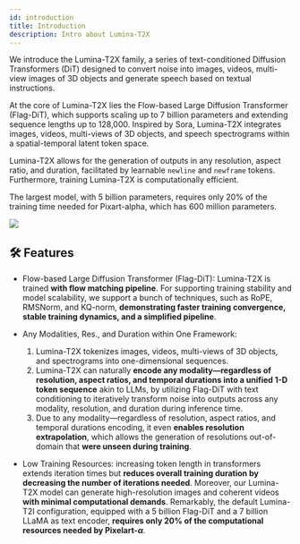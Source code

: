 ```yaml
---
id: introduction
title: Introduction
description: Intro about Lumina-T2X
---
```


We introduce the Lumina-T2X family, a series of text-conditioned Diffusion Transformers (DiT) designed to convert noise into images, videos, multi-view images of 3D objects and generate speech based on textual instructions.

At the core of Lumina-T2X lies the Flow-based Large Diffusion Transformer (Flag-DiT), which supports scaling up to 7 billion parameters and extending sequence lengths up to 128,000. Inspired by Sora, Lumina-T2X integrates images, videos, multi-views of 3D objects, and speech spectrograms within a spatial-temporal latent token space. 

Lumina-T2X allows for the generation of outputs in any resolution, aspect ratio, and duration, facilitated by learnable `newline` and `newframe` tokens. Furthermore, training Lumina-T2X is computationally efficient. 

The largest model, with 5 billion parameters, requires only 20% of the training time needed for Pixart-alpha, which has 600 million parameters.

<img src="/img/framework/framework2.jpg"> </img>


## 🛠 Features

- Flow-based Large Diffusion Transformer (Flag-DiT): Lumina-T2X is trained **with flow matching pipeline**. For supporting training stability and model scalability, we support a bunch of techniques, such as RoPE, RMSNorm, and KQ-norm, **demonstrating faster training convergence, stable training dynamics, and a simplified pipeline**.

- Any Modalities, Res., and Duration within One Framework: 
  1. Lumina-T2X tokenizes images, videos, multi-views of 3D objects, and spectrograms into one-dimensional sequences. 
  2. Lumina-T2X can naturally **encode any modality—regardless of resolution, aspect ratios, and temporal durations into a unified 1-D token sequence** akin to LLMs, by utilizing Flag-DiT with text conditioning to iteratively transform noise into outputs across any modality, resolution, and duration during inference time. 
  3. Due to any modality—regardless of resolution, aspect ratios, and temporal durations encoding, it even **enables resolution extrapolation**, which allows the generation of resolutions out-of-domain that **were unseen during training**.

- Low Training Resources: increasing token length in transformers extends iteration times but **reduces overall training duration by decreasing the number of iterations needed**. Moreover, our Lumina-T2X model can generate high-resolution images and coherent videos **with minimal computational demands**. Remarkably, the default Lumina-T2I configuration, equipped with a 5 billion Flag-DiT and a 7 billion LLaMA as text encoder, **requires only $20\%$ of the computational resources needed by Pixelart-$\alpha$**.

